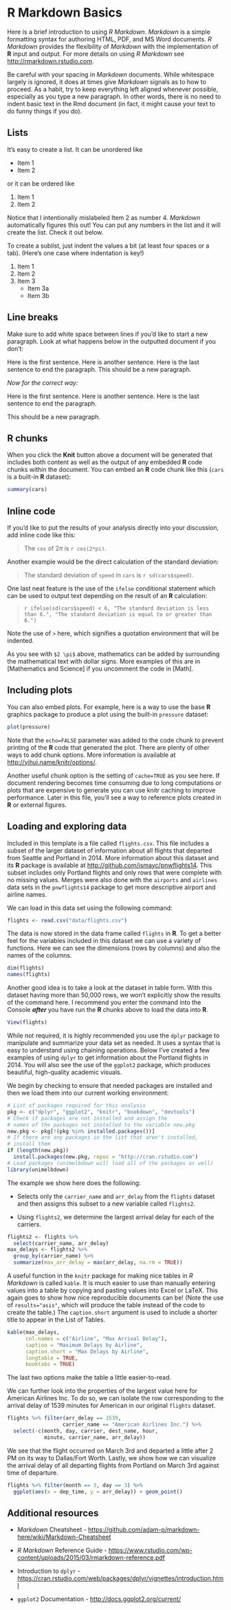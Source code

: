 <!-- The {#rmd-basics} text after the chapter declaration will allow us to link
throughout the document back to the beginning of Chapter 1. These labels will
automatically be generated (if not specified) by changing the spaces to hyphens
and capital letters to lowercase. Look for the reference to this label at the
beginning of Chapter 2. -->

# R Markdown Basics {#rmd-basics}

Here is a brief introduction to using _R Markdown_. _Markdown_ is a simple
formatting syntax for authoring HTML, PDF, and MS Word documents. _R Markdown_
provides the flexibility of _Markdown_ with the implementation of **R** input
and output. For more details on using _R Markdown_ see
<http://rmarkdown.rstudio.com>.

Be careful with your spacing in _Markdown_ documents. While whitespace largely
is ignored, it does at times give _Markdown_ signals as to how to proceed. As a
habit, try to keep everything left aligned whenever possible, especially as you
type a new paragraph. In other words, there is no need to indent basic text in
the Rmd document (in fact, it might cause your text to do funny things if you
do).

## Lists

It's easy to create a list. It can be unordered like

* Item 1
* Item 2

or it can be ordered like

1. Item 1
4. Item 2

Notice that I intentionally mislabeled Item 2 as number 4. _Markdown_
automatically figures this out! You can put any numbers in the list and it will
create the list. Check it out below.

To create a sublist, just indent the values a bit (at least four spaces or a
tab). (Here's one case where indentation is key!)

1. Item 1
1. Item 2
1. Item 3
    - Item 3a
    - Item 3b

## Line breaks

Make sure to add white space between lines if you'd like to start a new
paragraph. Look at what happens below in the outputted document if you don't:

Here is the first sentence. Here is another sentence. Here is the last sentence
to end the paragraph. This should be a new paragraph.

*Now for the correct way:*

Here is the first sentence. Here is another sentence. Here is the last sentence
to end the paragraph.

This should be a new paragraph.

## R chunks

When you click the **Knit** button above a document will be generated that
includes both content as well as the output of any embedded **R** code chunks
within the document. You can embed an **R** code chunk like this (`cars` is a
built-in **R** dataset):

```r
summary(cars)
```

## Inline code

If you'd like to put the results of your analysis directly into your
discussion, add inline code like this:

> The `cos` of $2 \pi$ is `r cos(2*pi)`.

Another example would be the direct calculation of the standard deviation:

> The standard deviation of `speed` in `cars` is `r sd(cars$speed)`.

One last neat feature is the use of the `ifelse` conditional statement which
can be used to output text depending on the result of an **R** calculation:

> `r ifelse(sd(cars$speed) < 6, "The standard deviation is less than 6.", "The standard deviation is equal to or greater than 6.")`

Note the use of `>` here, which signifies a quotation environment that will be
indented.

As you see with `$2 \pi$` above, mathematics can be added by surrounding the
mathematical text with dollar signs. More examples of this are in [Mathematics
and Science] if you uncomment the code in [Math].

## Including plots

You can also embed plots. For example, here is a way to use the base **R** graphics package to produce a plot using the built-in `pressure` dataset:

```r
plot(pressure)
```

Note that the `echo=FALSE` parameter was added to the code chunk to prevent
printing of the **R** code that generated the plot. There are plenty of other
ways to add chunk options. More information is available at
<http://yihui.name/knitr/options/>.

Another useful chunk option is the setting of `cache=TRUE` as you see here. If
document rendering becomes time consuming due to long computations or plots
that are expensive to generate you can use knitr caching to improve
performance. Later in this file, you'll see a way to reference plots created in
**R** or external figures.

## Loading and exploring data

Included in this template is a file called `flights.csv`. This file includes a
subset of the larger dataset of information about all flights that departed
from Seattle and Portland in 2014. More information about this dataset and its
**R** package is available at <http://github.com/ismayc/pnwflights14>. This
subset includes only Portland flights and only rows that were complete with no
missing values. Merges were also done with the `airports` and `airlines` data
sets in the `pnwflights14` package to get more descriptive airport and airline
names.

We can load in this data set using the following command:

```r
flights <- read.csv("data/flights.csv")
```

The data is now stored in the data frame called `flights` in **R**. To get a
better feel for the variables included in this dataset we can use a variety of
functions. Here we can see the dimensions (rows by columns) and also the names
of the columns.

```r
dim(flights)
names(flights)
```

Another good idea is to take a look at the dataset in table form. With this
dataset having more than 50,000 rows, we won't explicitly show the results of
the command here. I recommend you enter the command into the Console
**_after_** you have run the **R** chunks above to load the data into **R**.

```r
View(flights)
```

While not required, it is highly recommended you use the `dplyr` package to
manipulate and summarize your data set as needed. It uses a syntax that is easy
to understand using chaining operations. Below I've created a few examples of
using `dplyr` to get information about the Portland flights in 2014. You will
also see the use of the `ggplot2` package, which produces beautiful,
high-quality academic visuals.

We begin by checking to ensure that needed packages are installed and then we
load them into our current working environment:

```r
# List of packages required for this analysis
pkg <- c("dplyr", "ggplot2", "knitr", "bookdown", "devtools")
# Check if packages are not installed and assign the
# names of the packages not installed to the variable new.pkg
new.pkg <- pkg[!(pkg %in% installed.packages())]
# If there are any packages in the list that aren't installed,
# install them
if (length(new.pkg))
  install.packages(new.pkg, repos = "http://cran.rstudio.com")
# Load packages (unimelbdown will load all of the packages as well)
library(unimelbdown)
```

\clearpage

The example we show here does the following:

- Selects only the `carrier_name` and `arr_delay` from the `flights` dataset and
  then assigns this subset to a new variable called `flights2`.

- Using `flights2`, we determine the largest arrival delay for each of the
  carriers.

```r
flights2 <- flights %>%
  select(carrier_name, arr_delay)
max_delays <- flights2 %>%
  group_by(carrier_name) %>%
  summarize(max_arr_delay = max(arr_delay, na.rm = TRUE))
```

A useful function in the `knitr` package for making nice tables in _R Markdown_
is called `kable`. It is much easier to use than manually entering values into
a table by copying and pasting values into Excel or LaTeX. This again goes to
show how nice reproducible documents can be! (Note the use of `results="asis"`,
which will produce the table instead of the code to create the table.) The
`caption.short` argument is used to include a shorter title to appear in the
List of Tables.

```r
kable(max_delays,
      col.names = c("Airline", "Max Arrival Delay"),
      caption = "Maximum Delays by Airline",
      caption.short = "Max Delays by Airline",
      longtable = TRUE,
      booktabs = TRUE)
```

The last two options make the table a little easier-to-read.

We can further look into the properties of the largest value here for American
Airlines Inc. To do so, we can isolate the row corresponding to the arrival
delay of 1539 minutes for American in our original `flights` dataset.

```r
flights %>% filter(arr_delay == 1539,
                  carrier_name == "American Airlines Inc.") %>%
  select(-c(month, day, carrier, dest_name, hour,
            minute, carrier_name, arr_delay))
```

We see that the flight occurred on March 3rd and departed a little after 2 PM
on its way to Dallas/Fort Worth. Lastly, we show how we can visualize the
arrival delay of all departing flights from Portland on March 3rd against time
of departure.

```r
flights %>% filter(month == 3, day == 3) %>%
  ggplot(aes(x = dep_time, y = arr_delay)) + geom_point()
```

## Additional resources

- _Markdown_ Cheatsheet - <https://github.com/adam-p/markdown-here/wiki/Markdown-Cheatsheet>

- _R Markdown_ Reference Guide - <https://www.rstudio.com/wp-content/uploads/2015/03/rmarkdown-reference.pdf>

- Introduction to `dplyr` - <https://cran.rstudio.com/web/packages/dplyr/vignettes/introduction.html>

- `ggplot2` Documentation - <http://docs.ggplot2.org/current/>
